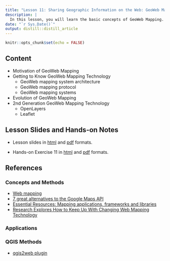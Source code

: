 ```yaml
---
title: "Lesson 11: Sharing Geographic Information on the Web: GeoWeb Mapping"
description: |
  In this lesson, you will learn the basic concepts of GeoWeb Mapping.  You will also gain hands-on experience on creating geoweb application using QGIS extension.
date: "`r Sys.Date()`"
output: distill::distill_article
---
```


```r
knitr::opts_chunk$set(echo = FALSE)
```

## Content

-   Motivation of GeoWeb Mapping
-   Getting to Know GeoWeb Mapping Technology
    -   GeoWeb mapping system architecture
    -   GeoWeb mapping protocol
    -   GeoWeb mapping systems
-   Evolution of GeoWeb Mapping
-   2nd Generation GeoWeb Mapping Technology
    -   OpenLayers
    -   Leaflet

## Lesson Slides and Hands-on Notes

-   Lesson slides in [html](../lesson/Lesson11/Lesson11.html) and [pdf](../lesson/Lesson11/Lesson11.pdf) formats.

-   Hands-on Exercise 11 in [html](../Hands-on_Ex/Hands-on_Ex11/Hands-on_Ex11.html) and [pdf](../Hands-on_Ex/Hands-on_Ex11/Hands-on_Ex11.pdf) formats.

## References

### Concepts and Methods

-   [Web mapping](http://en.wikipedia.org/wiki/Web_mapping)
-   [7 great alternatives to the Google Maps API](http://www.creativebloq.com/inspiration/top-seven-alternatives-google-maps-api-7122779)
-   [Essential Resources: Mapping applications, frameworks and libraries](http://www.visualisingdata.com/index.php/2013/09/essential-resources-mapping-applications-frameworks-and-libraries/)
-   [Research Explores How to Keep Up With Changing Web Mapping Technology](http://www.directionsmag.com/articles/research-explores-how-to-keep-up-with-changing-web-mapping-technology/294410)

### Applications

### QGIS Methods

-   [qgis2web plugin](https://github.com/tomchadwin/qgis2web/wiki)
